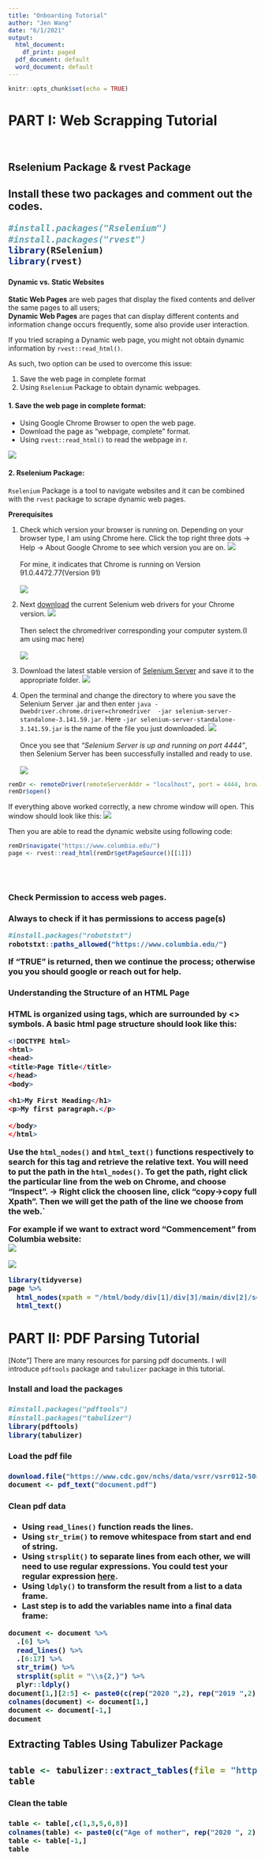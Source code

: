 ```yaml
---
title: "Onboarding Tutorial"
author: "Jen Wang"
date: "6/1/2021"
output:
  html_document:
    df_print: paged
  pdf_document: default
  word_document: default
---
```


```r
knitr::opts_chunk$set(echo = TRUE)
```

# PART I: Web Scrapping Tutorial
<br>
<h2>Rselenium Package & rvest Package<h2/>

Install these two packages and comment out the codes.
```r
#install.packages("Rselenium")
#install.packages("rvest")
library(RSelenium)
library(rvest)
```

#### Dynamic vs. Static Websites
**Static Web Pages** are web pages that display the fixed contents and deliver the same pages to all users;<br>
**Dynamic Web Pages** are pages that can display different contents and information change occurs frequently, some also provide user interaction.

If you tried scraping a Dynamic web page, you might not obtain dynamic information by `rvest::read_html()`.

As such, two option can be used to overcome this issue:<br>
<OL TYPE=”I”>
<LI> Save the web page in complete format
<LI> Using `Rselenium` Package to obtain dynamic webpages.
</OL>
    

  
#### 1. Save the web page in complete format:
* Using Google Chrome Browser to open the web page.
* Download the page as  "webpage, complete" format.
* Using `rvest::read_html()` to read the webpage in r.

![](Screen Shot 2021-06-03 at 10.07.25 PM.png)

#### 2. Rselenium Package:

`Rselenium` Package is a tool to navigate websites and it can be combined with the `rvest` package to scrape dynamic web pages.

**Prerequisites**
<OL TYPE=”I”>
<LI> Check which version your browser is running on. Depending on your browser type, I am using Chrome here. Click the top right three dots -> Help -> About Google Chrome to see which version you are on.
![](Screen Shot 2021-06-03 at 11.20.09 PM.png)
<br><br>
For mine, it indicates that Chrome is running on Version 91.0.4472.77(Version 91)
<br><br>
![](Screen Shot 2021-06-03 at 11.22.31 PM.png)


<LI> Next [download](https://chromedriver.chromium.org/downloads) the current Selenium web drivers for your Chrome version. 
![](Screen Shot 2021-06-03 at 11.56.47 PM.png)
<br><br>
Then select the chromedriver corresponding your computer system.(I am using mac here)
<br><br>
![](Screen Shot 2021-06-03 at 11.57.03 PM.png)

<LI> Download the latest stable version of [Selenium Server](https://www.selenium.dev/downloads/) and save it to the appropriate folder. 
![](Screen Shot 2021-06-04 at 12.08.25 AM.png)

<LI> Open the terminal and change the directory to where you save the Selenium Server .jar and then enter `java -Dwebdriver.chrome.driver=chromedriver  -jar selenium-server-standalone-3.141.59.jar`. Here `-jar selenium-server-standalone-3.141.59.jar` is the name of the file you just downloaded.
![](Screen Shot 2021-06-04 at 12.13.51 AM.png)
<br><br>
Once you see that *"Selenium Server is up and running on port 4444"*, then Selenium Server has been successfully installed and ready to use. 
<br><br>
![](Screen Shot 2021-06-04 at 12.17.33 AM.png)

</OL>


```r
remDr <- remoteDriver(remoteServerAddr = "localhost", port = 4444, browserName ="chrome")
remDr$open()
```



If everything above worked correctly, a new chrome window will open. This window should look like this:
![](Screen Shot 2021-06-04 at 12.28.03 AM.png)

[Note]: For mac users, you might need to change Security&Privacy Setting to allow the chrome driver to function.

Then you are able to read the dynamic website using following code:
```r
remDr$navigate("https://www.columbia.edu/")
page <- rvest::read_html(remDr$getPageSource()[[1]])
```
<br><br>

<h3> Check Permission to access web pages. <h3/>

Always to check if it has permissions to access page(s)
```r
#install.packages("robotstxt")
robotstxt::paths_allowed("https://www.columbia.edu/")
```
If "TRUE" is returned, then we continue the process; otherwise you you should google or reach out for help.

<h3> Understanding the Structure of an HTML Page <h3/>

HTML is organized using tags, which are surrounded by <> symbols. 
A basic html page structure should look like this:

```r
<!DOCTYPE html>
<html>
<head>
<title>Page Title</title>
</head>
<body>

<h1>My First Heading</h1>
<p>My first paragraph.</p>

</body>
</html>

```

Use the  `html_nodes()` and `html_text()` functions respectively to search for this tag and retrieve the relative text. You will need to put the path in the `html_nodes()`. To get the path, right click the particular line from the web on Chrome, and choose “Inspect”. -> Right click the choosen line, click “copy->copy full Xpath”. Then we will get the path of the line we choose from the web.` 

For example if we want to extract word "Commencement" from Columbia website:<br>
![](Screen Shot 2021-06-04 at 1.29.07 AM.png)

![](Screen Shot 2021-06-04 at 1.29.43 AM.png)

```r
library(tidyverse)
page %>% 
  html_nodes(xpath = "/html/body/div[1]/div[3]/main/div[2]/section/div/div/div/article/div/div[2]/div[3]/div/div/div/div[4]/div/a/div/div/div/span") %>% 
  html_text()
```

# PART II: PDF Parsing Tutorial

[Note"] There are many resources for parsing pdf documents. I will introduce `pdftools` package and `tabulizer` package in this tutorial.

<h3> Install and load the packages <h3/>
```r
#install.packages("pdftools")
#install.packages("tabulizer")
library(pdftools)
library(tabulizer)
```

<h3> Load the pdf file <h3/>

```r
download.file("https://www.cdc.gov/nchs/data/vsrr/vsrr012-508.pdf","document.pdf")
document <- pdf_text("document.pdf")
```

<h3> Clean pdf data <h3/>

* Using `read_lines()` function reads the lines.
* Using `str_trim()` to remove whitespace from start and end of string.
* Using `strsplit()` to separate lines from each other, we will need to use regular expressions. You could test your regular expression [here](https://regex101.com).
* Using `ldply()` to transform the result from a list to a data frame.
* Last step is to add the variables name into a final data frame:

```r
document <- document %>% 
  .[6] %>% 
  read_lines() %>% 
  .[6:17] %>% 
  str_trim() %>% 
  strsplit(split = "\\s{2,}") %>% 
  plyr::ldply()
document[1,][2:5] <- paste0(c(rep("2020 ",2), rep("2019 ",2)), document[1,][2:5])
colnames(document) <- document[1,]
document <- document[-1,]
document
```


<h2> Extracting Tables Using Tabulizer Package<h2/>

```r
table <- tabulizer::extract_tables(file = "https://www.cdc.gov/nchs/data/vsrr/vsrr012-508.pdf", pages = 6, output = "data.frame")[[1]]
table
```

<h3> Clean the table <h3/>

```r
table <- table[,c(1,3,5,6,8)] 
colnames(table) <- paste0(c("Age of mother", rep("2020 ", 2), rep("2019 ",2)),table[1,])
table <- table[-1,]
table
```

